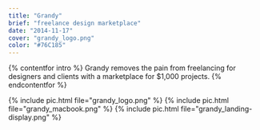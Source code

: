 ```yaml
---
title: "Grandy"
brief: "freelance design marketplace"
date: "2014-11-17"
cover: "grandy_logo.png"
color: "#76C185"
---
```


{% contentfor intro %}
Grandy removes the pain from freelancing for designers and clients with a marketplace for $1,000 projects.
{% endcontentfor %}

{% include pic.html file="grandy_logo.png" %}
{% include pic.html file="grandy_macbook.png" %}
{% include pic.html file="grandy_landing-display.png" %}
